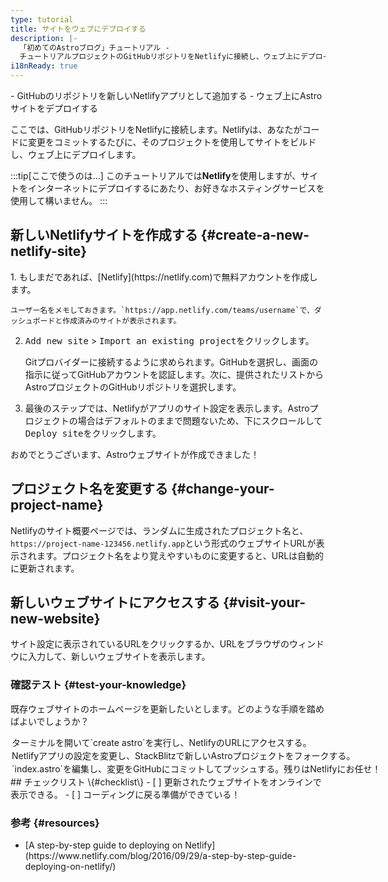 ```yaml
---
type: tutorial
title: サイトをウェブにデプロイする
description: |-
  「初めてのAstroブログ」チュートリアル -
  チュートリアルプロジェクトのGitHubリポジトリをNetlifyに接続し、ウェブ上にデプロイする
i18nReady: true
---
```


<PreCheck>
  - GitHubのリポジトリを新しいNetlifyアプリとして追加する
  - ウェブ上にAstroサイトをデプロイする
</PreCheck>

ここでは、GitHubリポジトリをNetlifyに接続します。Netlifyは、あなたがコードに変更をコミットするたびに、そのプロジェクトを使用してサイトをビルドし、ウェブ上にデプロイします。

:::tip[ここで使うのは...]
このチュートリアルでは**Netlify**を使用しますが、サイトをインターネットにデプロイするにあたり、お好きなホスティングサービスを使用して構いません。
:::

## 新しいNetlifyサイトを作成する \{#create-a-new-netlify-site\}

<Steps>
1. もしまだであれば、[Netlify](https://netlify.com)で無料アカウントを作成します。

    ユーザー名をメモしておきます。`https://app.netlify.com/teams/username`で、ダッシュボードと作成済みのサイトが表示されます。

2. <kbd>Add new site</kbd> > <kbd>Import an existing project</kbd>をクリックします。

    Gitプロバイダーに接続するように求められます。GitHubを選択し、画面の指示に従ってGitHubアカウントを認証します。次に、提供されたリストからAstroプロジェクトのGitHubリポジトリを選択します。

3. 最後のステップでは、Netlifyがアプリのサイト設定を表示します。Astroプロジェクトの場合はデフォルトのままで問題ないため、下にスクロールして<kbd>Deploy site</kbd>をクリックします。
</Steps>

おめでとうございます、Astroウェブサイトが作成できました！

## プロジェクト名を変更する \{#change-your-project-name\}

Netlifyのサイト概要ページでは、ランダムに生成されたプロジェクト名と、`https://project-name-123456.netlify.app`という形式のウェブサイトURLが表示されます。プロジェクト名をより覚えやすいものに変更すると、URLは自動的に更新されます。

## 新しいウェブサイトにアクセスする \{#visit-your-new-website\}

サイト設定に表示されているURLをクリックするか、URLをブラウザのウィンドウに入力して、新しいウェブサイトを表示します。


<Box icon="question-mark">

### 確認テスト \{#test-your-knowledge\}



既存ウェブサイトのホームページを更新したいとします。どのような手順を踏めばよいでしょうか？

  <MultipleChoice>
    <Option>
      ターミナルを開いて`create astro`を実行し、NetlifyのURLにアクセスする。
    </Option>
    <Option>
      Netlifyアプリの設定を変更し、StackBlitzで新しいAstroプロジェクトをフォークする。
    </Option>
    <Option isCorrect>
      `index.astro`を編集し、変更をGitHubにコミットしてプッシュする。残りはNetlifyにお任せ！
    </Option>
  </MultipleChoice>
 </Box>

<Box icon="check-list">
## チェックリスト \{#checklist\}

<Checklist>
- [ ] 更新されたウェブサイトをオンラインで表示できる。
- [ ] コーディングに戻る準備ができている！
</Checklist>
</Box>

### 参考 \{#resources\}

- <p>[A step-by-step guide to deploying on Netlify](https://www.netlify.com/blog/2016/09/29/a-step-by-step-guide-deploying-on-netlify/) <Badge class="neutral-badge" text="外部サイト" /></p>
